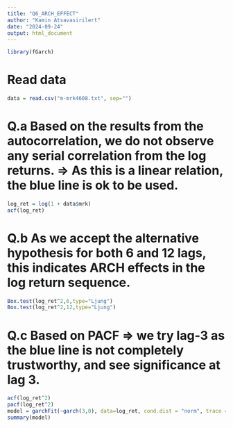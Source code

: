 ```yaml
---
title: "Q6_ARCH_EFFECT"
author: "Kamin Atsavasirilert"
date: "2024-09-24"
output: html_document
---
```


```r
library(fGarch)
```

# Read data

```r
data = read.csv("m-mrk4608.txt", sep="")
```

# Q.a Based on the results from the autocorrelation, we do not observe any serial correlation from the log returns. => As this is a linear relation, the blue line is ok to be used.

```r
log_ret = log(1 + data$mrk)
acf(log_ret)
```

# Q.b As we accept the alternative hypothesis for both 6 and 12 lags, this indicates ARCH effects in the log return sequence.
```r
Box.test(log_ret^2,6,type="Ljung")
Box.test(log_ret^2,12,type="Ljung")
```

# Q.c Based on PACF => we try lag-3 as the blue line is not completely trustworthy, and see significance at lag 3.
```r
acf(log_ret^2)
pacf(log_ret^2)
model = garchFit(~garch(3,0), data=log_ret, cond.dist = "norm", trace = FALSE)
summary(model)
```